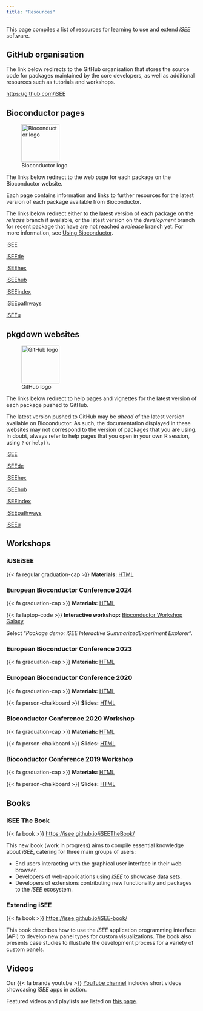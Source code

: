```yaml
---
title: "Resources"
---
```


This page compiles a list of resources for learning to use and extend *iSEE* software.

## GitHub organisation

The link below redirects to the GitHub organisation that stores the source code for packages maintained by the core developers, as well as additional resources such as tutorials and workshops.

<https://github.com/iSEE>

## Bioconductor pages

![Bioconductor logo](https://bioconductor.org/images/logo/png/bioconductor_logo_cmyk.png){height="100px"}

The links below redirect to the web page for each package on the Bioconductor website.

Each page contains information and links to further resources for the latest version of each package available from Bioconductor.

::: {.callout-note}
The links below redirect either to the latest version of each package on the *release* branch if available,
or the latest version on the *development* branch for recent package that have are not reached a *release* branch yet.
For more information, see [Using Bioconductor](https://www.bioconductor.org/install/).
:::

::: {layout-ncol=3}

[iSEE](https://bioconductor.org/packages/iSEE/)

[iSEEde](https://bioconductor.org/packages/iSEEde/)

[iSEEhex](https://bioconductor.org/packages/iSEEhex/)

[iSEEhub](https://bioconductor.org/packages/iSEEhub/)

[iSEEindex](https://bioconductor.org/packages/iSEEindex/)

[iSEEpathways](https://bioconductor.org/packages/iSEEpathways/)

[iSEEu](https://bioconductor.org/packages/iSEEu/)
:::

## pkgdown websites

![GitHub logo](images/third-party/GitHub_Logo.png){height="100px"}

The links below redirect to help pages and vignettes for the latest version of each package pushed to GitHub.

::: {.callout-note}
The latest version pushed to GitHub may be *ahead* of the latest version available on Bioconductor.
As such, the documentation displayed in these websites may not correspond to the version of packages that you are using.
In doubt, always refer to help pages that you open in your own R session, using `?` or `help()`.
:::

::: {layout-ncol=3}

[iSEE](https://isee.github.io/iSEE/)

[iSEEde](https://isee.github.io/iSEEde/)

[iSEEhex](https://isee.github.io/iSEEhex/)

[iSEEhub](https://isee.github.io/iSEEhub/)

[iSEEindex](https://isee.github.io/iSEEindex/)

[iSEEpathways](https://isee.github.io/iSEEpathways/)

[iSEEu](https://isee.github.io/iSEEu/)
:::

## Workshops

### iUSEiSEE

{{< fa regular graduation-cap >}} **Materials:** [HTML](https://isee.github.io/iUSEiSEE/)

### European Bioconductor Conference 2024

{{< fa graduation-cap >}} **Materials:** [HTML](https://isee.github.io/iSEEDemoEuroBioC2024/articles/workshop_isee_extension.html)

{{< fa laptop-code >}} **Interactive workshop:** [Bioconductor Workshop Galaxy](https://workshop.bioconductor.org/)

Select "*Package demo: iSEE Interactive SummarizedExperiment Explorer*".

### European Bioconductor Conference 2023

{{< fa graduation-cap >}} **Materials:** [HTML](https://isee.github.io/iSEEDemoEuroBioC2023/articles/iSEEdemo.html)

### European Bioconductor Conference 2020

{{< fa graduation-cap >}} **Materials:** [HTML](https://isee.github.io/iSEEWorkshopEuroBioc2020/)

{{< fa person-chalkboard >}} **Slides:** [HTML](https://isee.github.io/iSEEWorkshopEuroBioc2020Slides/)

### Bioconductor Conference 2020 Workshop

{{< fa graduation-cap >}} **Materials:** [HTML](https://isee.github.io/iSEEWorkshop2020/)

{{< fa person-chalkboard >}} **Slides:** [HTML](https://isee.github.io/iSEEWorkshop2020Slides/)

### Bioconductor Conference 2019 Workshop

{{< fa graduation-cap >}} **Materials:** [HTML](https://isee.github.io/iSEEWorkshop2019/)

{{< fa person-chalkboard >}}  **Slides:** [HTML](https://isee.github.io/iSEEWorkshop2019Slides/)

## Books

### iSEE The Book

{{< fa book >}} <https://isee.github.io/iSEETheBook/>

This new book (work in progress) aims to compile essential knowledge about *iSEE*, catering for three main groups of users:

- End users interacting with the graphical user interface in their web browser.
- Developers of web-applications using *iSEE* to showcase data sets.
- Developers of extensions contributing new functionality and packages to the *iSEE* ecosystem.

### Extending iSEE

{{< fa book >}} <https://isee.github.io/iSEE-book/>

This book describes how to use the *iSEE* application programming interface (API) to develop new panel types for custom visualizations.
The book also presents case studies to illustrate the development process for a variety of custom panels.

## Videos

Our {{< fa brands youtube >}} [YouTube channel][isee-youtube] includes short videos showcasing *iSEE* apps in action.

Featured videos and playlists are listed on [this page](/videos.qmd).

<!-- 
Other resources:

- <https://github.com/iSEE/iSEE_instances>
-->

[isee-youtube]: https://www.youtube.com/@iSEEdevelopers
